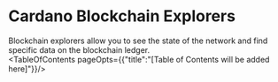 
# Cardano Blockchain Explorers

Blockchain explorers allow you to see the state of the network and find specific data on the blockchain ledger. 
<br/>
<TableOfContents pageOpts={{"title":"[Table of Contents will be added here]"}}/>